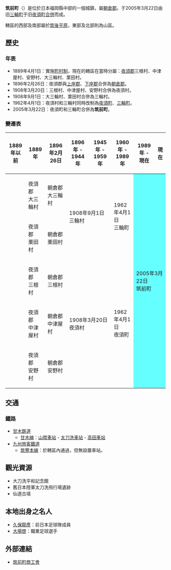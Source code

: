 {{日本町村
| 自治體名=筑前
| 町村=町
| 圖像=[[File:Chikuzen_Town_Tachiarai_Peace_Memorial_Museum_20180421-3.jpg|240px]]
| 圖像說明=[[筑前町立大刀洗和平紀念館|筑前町立大刀洗和平紀念館]]
| 町村章=[[File:Emblem_of_Chikuzen.gif|100px]]
| 日文原名=筑前町
| 平假名=ちくぜんまち
| 羅馬字拼音=Chikuzen-machi
| 都道府縣=福岡縣
| 支廳=
| 郡=朝倉郡
| 編號=40447-1
| 面積=67.18
| 邊界未定=
| 人口=29,334
| 統計時間=2010年1月31日
| 自治體=[[朝倉市|朝倉市]]、[[小郡市|小郡市]]、[[筑紫野市|筑紫野市]]<br />[[嘉麻市|嘉麻市]]、[[飯塚市|飯塚市]]、[[大刀洗町|大刀洗町]]
| 樹=[[櫻花|櫻花]]
| 花=[[紫藤|紫藤]]
| 鳥=[[日本樹鶯|日本樹鶯]]
| 其他象徵物=
| 其他象徵=
| 議員數=16
| 郵遞區號=838-0298
| 所在地=朝倉郡筑前町篠隈373番地
| 電話號碼=946-42-3111
| 外部連結=http://www.town.chikuzen.fukuoka.jp/
| 經度=
| 緯度=
| 地圖=[[File:Chikuzen_in_Fukuoka_Prefecture.png|250px]]
| 註記=人口：[http://www.town.chikuzen.fukuoka.jp/ 筑前町官方網頁]
}}
'''筑前町'''（{{jpn|j=筑前町|hg=ちくぜんまち|rm=Chikuzen machi|f=y}}）是位於日本福岡縣中部的一個城鎮，屬[[朝倉郡|朝倉郡]]。于2005年3月22日由旧[[三輪町|三輪町]]于旧[[夜須町_(福岡縣)|夜須町]][[市町村合併|合併]]而成。

轄區的西部及南部屬於[[筑後平原|筑後平原]]，東部及北部則為山區。

==歷史==
===年表===
* 1889年4月1日：實施[[町村制|町村制]]，現在的轄區在當時分屬：[[夜須郡|夜須郡]]三根村、中津屋村、安野村、大三輪村、栗田村。
* 1896年2月26日：夜須郡與[[上座郡|上座郡]]、[[下座郡|下座郡]]合併為[[朝倉郡|朝倉郡]]。
* 1908年3月20日：三根村、中津屋村、安野村合併為夜須村。
* 1908年9月1日：大三輪村、栗田村合併為三輪村。
* 1962年4月1日：夜須村和三輪村同時改制為[[夜須町_(福岡縣)|夜須町]]、[[三輪町|三輪町]]。
* 2005年3月22日：夜須町和三輪町合併為'''筑前町'''。

===變遷表===
{| class="wikitable" style="font-size:x-small"
! 1889年以前
! 1889年
! 1896年2月26日
! 1896年 - 1944年
! 1945年 - 1959年
! 1960年 - 1989年
! 1989年 - 現在
! 現在
|-
|
| 夜須郡<br>大三輪村
| 朝倉郡<br>大三輪村
| rowspan=2 colspan=2 | 1908年9月1日<br />三輪村
| rowspan=2 | 1962年4月1日<br />三輪町
| rowspan=5 colspan=2 style="background-color:#6ff;" | 2005年3月22日<br />筑前町
|-
|
| 夜須郡<br>栗田村
| 朝倉郡<br>栗田村
|-
|
| 夜須郡<br>三根村
| 朝倉郡<br>三根村
| rowspan=3 colspan=2 | 1908年3月20日<br />夜須村
| rowspan=3 | 1962年4月1日<br />夜須町
|-
|
| 夜須郡<br>中津屋村
| 朝倉郡<br>中津屋村
|-
|
| 夜須郡<br>安野村
 | 朝倉郡<br>安野村
|}

==交通==
===鐵路===
*[[甘木鉄道|甘木鉄道]]
**[[甘木線|甘木線]]：[[山隈車站|山隈車站]] - [[太刀洗車站|太刀洗車站]] - [[高田車站_(福岡縣)|高田車站]]
*[[九州旅客鐵道|九州旅客鐵道]]
** [[筑豐本線|筑豐本線]]：於轄區內通過，但無設置車站。

==觀光資源==
* 大刀洗平和記念館
* 舊日本陸軍太刀洗飛行場遺跡
* 仙道古墳

== 本地出身之名人 ==
* [[久保龍彥|久保龍彥]]：前日本足球隊成員
* [[大場啓|大場啓]]：職業足球選手

==外部連結==
{{commonscat|Chikuzen, Fukuoka}}
* {{Ja}} [https://web.archive.org/web/20101018044330/http://www.joho-fukuoka.or.jp/kigyo/chikuzen/ 筑前町商工會]

{{福岡縣}}{{Authority control}}
